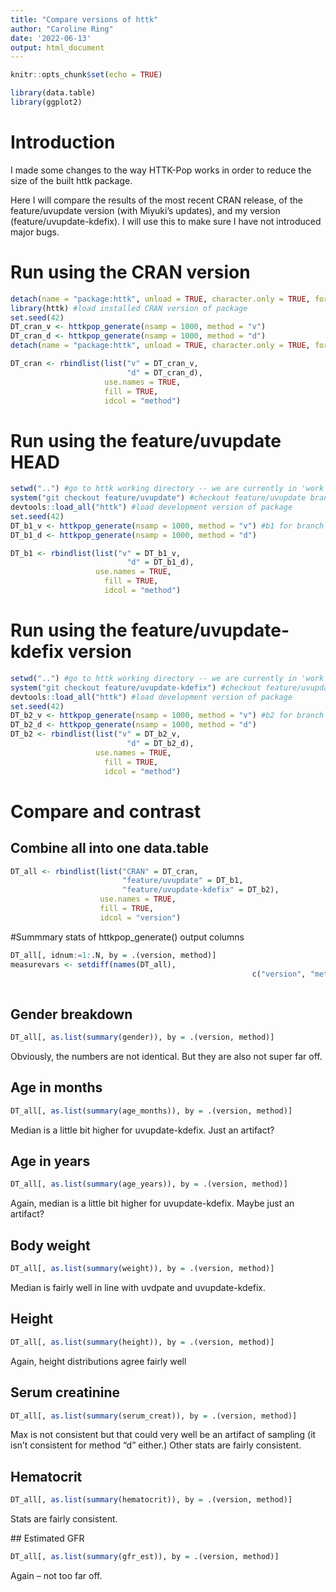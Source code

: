 ```yaml
---
title: "Compare versions of httk"
author: "Caroline Ring"
date: '2022-06-13'
output: html_document
---
```


```r
knitr::opts_chunk$set(echo = TRUE)
```


```r
library(data.table)
library(ggplot2)
```


# Introduction

I made some changes to the way HTTK-Pop works in order to reduce the size of the built httk package.

Here I will compare the results of the most recent CRAN release, of the feature/uvupdate version (with Miyuki's updates), and my version (feature/uvupdate-kdefix). I will use this to make sure I have not introduced major bugs.


# Run using the CRAN version

```r
detach(name = "package:httk", unload = TRUE, character.only = TRUE, force = TRUE) #unload any currently loaded version of httk
library(httk) #load installed CRAN version of package
set.seed(42)
DT_cran_v <- httkpop_generate(nsamp = 1000, method = "v")
DT_cran_d <- httkpop_generate(nsamp = 1000, method = "d")
detach(name = "package:httk", unload = TRUE, character.only = TRUE, force = TRUE) #unload CRAN version of httk

DT_cran <- rbindlist(list("v" = DT_cran_v,
                          "d" = DT_cran_d),
                     use.names = TRUE,
                     fill = TRUE,
                     idcol = "method")
```


# Run using the feature/uvupdate HEAD

```r
setwd("..") #go to httk working directory -- we are currently in 'work' subdir so go one level up
system("git checkout feature/uvupdate") #checkout feature/uvupdate branch
devtools::load_all("httk") #load development version of package
set.seed(42)
DT_b1_v <- httkpop_generate(nsamp = 1000, method = "v") #b1 for branch 1
DT_b1_d <- httkpop_generate(nsamp = 1000, method = "d")

DT_b1 <- rbindlist(list("v" = DT_b1_v,
                          "d" = DT_b1_d),
                   use.names = TRUE,
                     fill = TRUE,
                     idcol = "method")
```


# Run using the feature/uvupdate-kdefix version

```r
setwd("..") #go to httk working directory -- we are currently in 'work' subdir so go one level up
system("git checkout feature/uvupdate-kdefix") #checkout feature/uvupdate branch
devtools::load_all("httk") #load development version of package
set.seed(42)
DT_b2_v <- httkpop_generate(nsamp = 1000, method = "v") #b2 for branch 2
DT_b2_d <- httkpop_generate(nsamp = 1000, method = "d")
DT_b2 <- rbindlist(list("v" = DT_b2_v,
                          "d" = DT_b2_d),
                   use.names = TRUE,
                     fill = TRUE,
                     idcol = "method")
```

# Compare and contrast

## Combine all into one data.table

```r
DT_all <- rbindlist(list("CRAN" = DT_cran,
                         "feature/uvupdate" = DT_b1,
                         "feature/uvupdate-kdefix" = DT_b2),
                    use.names = TRUE,
                    fill = TRUE,
                    idcol = "version")
```


#Summmary stats of httkpop_generate() output columns

```r
DT_all[, idnum:=1:.N, by = .(version, method)]
measurevars <- setdiff(names(DT_all),
                                                      c("version", "method", "idnum"))
        

```

## Gender breakdown

```r
DT_all[, as.list(summary(gender)), by = .(version, method)]
```
Obviously, the numbers are not identical. But they are also not super far off.

## Age in months
```r
DT_all[, as.list(summary(age_months)), by = .(version, method)]
```

Median is a little bit higher for uvupdate-kdefix. Just an artifact?

## Age in years
```r
DT_all[, as.list(summary(age_years)), by = .(version, method)]
```
Again, median is a little bit higher for uvupdate-kdefix. Maybe just an artifact?

## Body weight

```r
DT_all[, as.list(summary(weight)), by = .(version, method)]
```
Median is fairly well in line with uvdpate and uvupdate-kdefix.

## Height

```r
DT_all[, as.list(summary(height)), by = .(version, method)]
```
Again, height distributions agree fairly well

## Serum creatinine
```r
DT_all[, as.list(summary(serum_creat)), by = .(version, method)]
```
Max is not consistent but that could very well be an artifact of sampling (it isn't consistent for method "d" either.) Other stats are fairly consistent.

## Hematocrit
```r
DT_all[, as.list(summary(hematocrit)), by = .(version, method)]
```
 Stats are fairly consistent.
 
 ## Estimated GFR
 
```r
DT_all[, as.list(summary(gfr_est)), by = .(version, method)]
```
 Again -- not too far off.
 